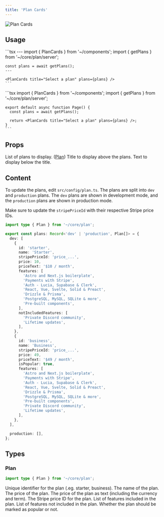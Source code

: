 ```yaml
---
title: 'Plan Cards'
---
```


<img src="/images/plancards.png" alt="Plan Cards" />

## Usage

<Tabs>
  <Tab title="Astro">
    ```tsx
    ---
    import { PlanCards } from '~/components';
    import { getPlans } from '~/core/plan/server';

    const plans = await getPlans();
    ---
    
    <PlanCards title="Select a plan" plans={plans} />
    ```
  </Tab>

  <Tab title="Next.js">
    ```tsx
    import { PlanCards } from '~/components';
    import { getPlans } from '~/core/plan/server';

    export default async function Page() {
      const plans = await getPlans();

      return <PlanCards title="Select a plan" plans={plans} />;
    }
    ```
  </Tab>
</Tabs>

## Props

<ResponseField name="plans" type="Plan[]" required>
  List of plans to display. (<a href="#plan">Plan</a>)
</ResponseField>

<ResponseField name="title" type="string">
  Title to display above the plans.
</ResponseField>

<ResponseField name="text" type="string">
  Text to display below the title.
</ResponseField>

## Content

To update the plans, edit `src/config/plan.ts`. The plans are split into `dev` and `production` plans. The `dev` plans are shown in development mode, and the `production` plans are shown in production mode.

Make sure to update the `stripePriceId` with their respective Stripe price IDs.

```typescript
import type { Plan } from '~/core/plan';

export const plans: Record<'dev' | 'production', Plan[]> = {
  dev: [
    {
      id: 'starter',
      name: 'Starter',
      stripePriceId: 'price_...',
      price: 10,
      priceText: '$10 / month',
      features: [
        'Astro and Next.js boilerplate',
        'Payments with Stripe',
        'Auth - Lucia, Supabase & Clerk',
        'React, Vue, Svelte, Solid & Preact',
        'Drizzle & Prisma',
        'PostgreSQL, MySQL, SQLite & more',
        'Pre-built components',
      ],
      notIncludedFeatures: [
        'Private Discord community',
        'Lifetime updates',
      ],
    },
    {
      id: 'business',
      name: 'Business',
      stripePriceId: 'price_...',
      price: 49,
      priceText: '$49 / month',
      isPopular: true,
      features: [
        'Astro and Next.js boilerplate',
        'Payments with Stripe',
        'Auth - Lucia, Supabase & Clerk',
        'React, Vue, Svelte, Solid & Preact',
        'Drizzle & Prisma',
        'PostgreSQL, MySQL, SQLite & more',
        'Pre-built components',
        'Private Discord community',
        'Lifetime updates',
      ],
    },
  ],

  production: [],
};
```

## Types

### Plan

```typescript
import type { Plan } from '~/core/plan';
```

<ResponseField name="id" type="string" required>
  Unique identifier for the plan (.eg. starter, business).
</ResponseField>

<ResponseField name="name" type="string" required>
  The name of the plan.
</ResponseField>

<ResponseField name="price" type="number" required>
  The price of the plan.
</ResponseField>

<ResponseField name="priceText" type="string" required>
  The price of the plan as text (including the currency and term).
</ResponseField>

<ResponseField name="stripePriceId" type="string" required>
  The Stripe price ID for the plan.
</ResponseField>

<ResponseField name="features" type="string[]" required>
  List of features included in the plan.
</ResponseField>

<ResponseField name="notIncludedFeatures" type="string[]">
  List of features not included in the plan.
</ResponseField>

<ResponseField name="isPopular" type="boolean">
  Whether the plan should be marked as popular or not.
</ResponseField>

